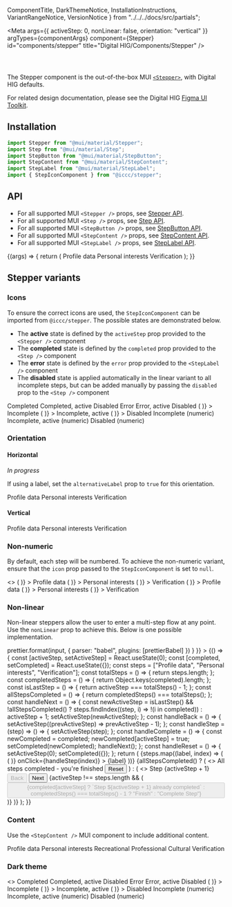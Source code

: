   ComponentTitle,
  DarkThemeNotice,
  InstallationInstructions,
  VariantRangeNotice,
  VersionNotice
} from "../../../docs/src/partials";

<Meta
  args={{
    activeStep: 0,
    nonLinear: false,
    orientation: "vertical"
  }}
  argTypes={componentArgs}
  component={Stepper}
  id="components/stepper"
  title="Digital HIG/Components/Stepper"
/>

<ComponentTitle name="Stepper" status="In progress" />

<code>
  <VersionNotice packageName="stepper" version={version} />
</code>

The Stepper component is the out-of-the-box MUI [`<Stepper>`](https://mui.com/material-ui/react-stepper/), with Digital HIG defaults.

For related design documentation, please see the Digital HIG [Figma UI Toolkit](https://www.figma.com/file/Eks986gkqncHjkLnwQjO7g/iccc-sticker-sheets?type=design&node-id=4203-241203).

## Installation

<InstallationInstructions
  name="@iccc/stepper"
  peerDependencies={peerDependencies}
/>

```jsx
import Stepper from "@mui/material/Stepper";
import Step from "@mui/material/Step";
import StepButton from "@mui/material/StepButton";
import StepContent from "@mui/material/StepContent";
import StepLabel from "@mui/material/StepLabel";
import { StepIconComponent } from "@iccc/stepper";
```

## API

- For all supported MUI `<Stepper />` props, see [Stepper API](https://mui.com/material-ui/api/stepper/).
- For all supported MUI `<Step />` props, see [Step API](https://mui.com/material-ui/api/step/).
- For all supported MUI `<StepButton />` props, see [StepButton API](https://mui.com/material-ui/api/step-button/).
- For all supported MUI `<StepContent />` props, see [StepContent API](https://mui.com/material-ui/api/step-content/).
- For all supported MUI `<StepLabel />` props, see [StepLabel API](https://mui.com/material-ui/api/step-label/).

<Canvas>
  <Story name="API">
    {(args) => {
      return (
        <Stepper {...args} alternativeLabel={args.orientation === "horizontal"}>
          <Step>
            <StepButton>
              <StepLabel StepIconComponent={StepIconComponent}>
                Profile data
              </StepLabel>
            </StepButton>
          </Step>
          <Step>
            <StepButton>
              <StepLabel StepIconComponent={StepIconComponent}>
                Personal interests
              </StepLabel>
            </StepButton>
          </Step>
          <Step>
            <StepButton>
              <StepLabel StepIconComponent={StepIconComponent}>
                Verification
              </StepLabel>
            </StepButton>
          </Step>
        </Stepper>
      );
    }}
  </Story>
</Canvas>

<ArgsTable story="API" />

## Stepper variants

<VariantRangeNotice />

### Icons

To ensure the correct icons are used, the `StepIconComponent` can be imported from `@iccc/stepper`. The possible states are demonstrated below.

- The **active** state is defined by the `activeStep` prop provided to the `<Stepper />` component
- The **completed** state is defined by the `completed` prop provided to the `<Step />` component
- The **error** state is defined by the `error` prop provided to the `<StepLabel />` component
- The **disabled** state is applied automatically in the linear variant to all incomplete steps, but can be added manually by passing the `disabled` prop to the `<Step />` component

<Canvas>
  <Story name="Icons: completed">
    <Stepper activeStep={1} orientation="vertical">
      <Step completed>
        <StepButton>
          <StepLabel StepIconComponent={StepIconComponent}>Completed</StepLabel>
        </StepButton>
      </Step>
      <Step completed>
        <StepButton>
          <StepLabel StepIconComponent={StepIconComponent}>
            Completed, active
          </StepLabel>
        </StepButton>
      </Step>
      <Step>
        <StepButton>
          <StepLabel StepIconComponent={StepIconComponent}>Disabled</StepLabel>
        </StepButton>
      </Step>
    </Stepper>
  </Story>
</Canvas>

<Canvas>
  <Story name="Icons: error">
    <Stepper activeStep={1} orientation="vertical" nonLinear>
      <Step>
        <StepButton>
          <StepLabel error StepIconComponent={StepIconComponent}>
            Error
          </StepLabel>
        </StepButton>
      </Step>
      <Step>
        <StepButton>
          <StepLabel error StepIconComponent={StepIconComponent}>
            Error, active
          </StepLabel>
        </StepButton>
      </Step>
      <Step disabled>
        <StepButton>
          <StepLabel StepIconComponent={StepIconComponent}>Disabled</StepLabel>
        </StepButton>
      </Step>
    </Stepper>
  </Story>
</Canvas>

<Canvas>
  <Story name="Icons: incomplete">
    <Stepper activeStep={1} orientation="vertical" nonLinear>
      <Step>
        <StepButton>
          <StepLabel
            StepIconComponent={(props) => (
              <StepIconComponent {...props} icon={null} />
            )}
          >
            Incomplete
          </StepLabel>
        </StepButton>
      </Step>
      <Step>
        <StepButton>
          <StepLabel
            StepIconComponent={(props) => (
              <StepIconComponent {...props} icon={null} />
            )}
          >
            Incomplete, active
          </StepLabel>
        </StepButton>
      </Step>
      <Step disabled>
        <StepButton>
          <StepLabel
            StepIconComponent={(props) => (
              <StepIconComponent {...props} icon={null} />
            )}
          >
            Disabled
          </StepLabel>
        </StepButton>
      </Step>
    </Stepper>
  </Story>
</Canvas>

<Canvas>
  <Story name="Icons: incomplete (numeric)">
    <Stepper activeStep={1} orientation="vertical" nonLinear>
      <Step>
        <StepButton>
          <StepLabel StepIconComponent={StepIconComponent}>
            Incomplete (numeric)
          </StepLabel>
        </StepButton>
      </Step>
      <Step>
        <StepButton>
          <StepLabel StepIconComponent={StepIconComponent}>
            Incomplete, active (numeric)
          </StepLabel>
        </StepButton>
      </Step>
      <Step disabled>
        <StepButton>
          <StepLabel StepIconComponent={StepIconComponent}>
            Disabled (numeric)
          </StepLabel>
        </StepButton>
      </Step>
    </Stepper>
  </Story>
</Canvas>

### Orientation

#### Horizontal

_In progress_

If using a label, set the `alternativeLabel` prop to `true` for this orientation.

<Canvas>
  <Story name="Horizontal">
    <Stepper activeStep={1} alternativeLabel>
      <Step>
        <StepButton>
          <StepLabel StepIconComponent={StepIconComponent}>
            Profile data
          </StepLabel>
        </StepButton>
      </Step>
      <Step>
        <StepButton>
          <StepLabel StepIconComponent={StepIconComponent}>
            Personal interests
          </StepLabel>
        </StepButton>
      </Step>
      <Step>
        <StepButton>
          <StepLabel StepIconComponent={StepIconComponent}>
            Verification
          </StepLabel>
        </StepButton>
      </Step>
    </Stepper>
  </Story>
</Canvas>

#### Vertical

<Canvas>
  <Story name="Vertical">
    <Stepper activeStep={1} orientation="vertical">
      <Step>
        <StepButton>
          <StepLabel StepIconComponent={StepIconComponent}>
            Profile data
          </StepLabel>
        </StepButton>
      </Step>
      <Step>
        <StepButton>
          <StepLabel StepIconComponent={StepIconComponent}>
            Personal interests
          </StepLabel>
        </StepButton>
      </Step>
      <Step>
        <StepButton>
          <StepLabel StepIconComponent={StepIconComponent}>
            Verification
          </StepLabel>
        </StepButton>
      </Step>
    </Stepper>
  </Story>
</Canvas>

### Non-numeric

By default, each step will be numbered. To achieve the non-numeric variant, ensure that the `icon` prop passed to the `StepIconComponent` is set to `null`.

<Canvas>
  <Story name="Non-numeric">
    <>
      <Stepper activeStep={1} alternativeLabel>
        <Step>
          <StepButton>
            <StepLabel
              StepIconComponent={(props) => (
                <StepIconComponent {...props} icon={null} />
              )}
            >
              Profile data
            </StepLabel>
          </StepButton>
        </Step>
        <Step>
          <StepButton>
            <StepLabel
              StepIconComponent={(props) => (
                <StepIconComponent {...props} icon={null} />
              )}
            >
              Personal interests
            </StepLabel>
          </StepButton>
        </Step>
        <Step>
          <StepButton>
            <StepLabel
              StepIconComponent={(props) => (
                <StepIconComponent {...props} icon={null} />
              )}
            >
              Verification
            </StepLabel>
          </StepButton>
        </Step>
      </Stepper>
      <Box py={4} />
      <Stepper activeStep={1} orientation="vertical">
        <Step>
          <StepButton>
            <StepLabel
              StepIconComponent={(props) => (
                <StepIconComponent {...props} icon={null} />
              )}
            >
              Profile data
            </StepLabel>
          </StepButton>
        </Step>
        <Step>
          <StepButton>
            <StepLabel
              StepIconComponent={(props) => (
                <StepIconComponent {...props} icon={null} />
              )}
            >
              Personal interests
            </StepLabel>
          </StepButton>
        </Step>
        <Step>
          <StepButton>
            <StepLabel
              StepIconComponent={(props) => (
                <StepIconComponent {...props} icon={null} />
              )}
            >
              Verification
            </StepLabel>
          </StepButton>
        </Step>
      </Stepper>
    </>
  </Story>
</Canvas>

### Non-linear

Non-linear steppers allow the user to enter a multi-step flow at any point. Use the `nonLinear` prop to achieve this. Below is one possible implementation.

<Canvas>
  <Story
    name="Non-linear"
    parameters={{
      docs: {
        source: {
          type: "code"
        },
        transformSource: (input) =>
          prettier.format(input, {
            parser: "babel",
            plugins: [prettierBabel]
          })
      }
    }}
  >
    {() => {
      const [activeStep, setActiveStep] = React.useState(0);
      const [completed, setCompleted] = React.useState({});
      const steps = ["Profile data", "Personal interests", "Verification"];
      const totalSteps = () => {
        return steps.length;
      };
      const completedSteps = () => {
        return Object.keys(completed).length;
      };
      const isLastStep = () => {
        return activeStep === totalSteps() - 1;
      };
      const allStepsCompleted = () => {
        return completedSteps() === totalSteps();
      };
      const handleNext = () => {
        const newActiveStep =
          isLastStep() && !allStepsCompleted()
            ? steps.findIndex((step, i) => !(i in completed))
            : activeStep + 1;
        setActiveStep(newActiveStep);
      };
      const handleBack = () => {
        setActiveStep((prevActiveStep) => prevActiveStep - 1);
      };
      const handleStep = (step) => () => {
        setActiveStep(step);
      };
      const handleComplete = () => {
        const newCompleted = completed;
        newCompleted[activeStep] = true;
        setCompleted(newCompleted);
        handleNext();
      };
      const handleReset = () => {
        setActiveStep(0);
        setCompleted({});
      };
      return (
        <Box width="100%">
          <Stepper nonLinear activeStep={activeStep} alternativeLabel>
            {steps.map((label, index) => (
              <Step key={label} completed={completed[index]}>
                <StepButton>
                  <StepLabel
                    StepIconComponent={(props) => (
                      <StepIconComponent {...props} icon={null} />
                    )}
                    onClick={handleStep(index)}
                  >
                    {label}
                  </StepLabel>
                </StepButton>
              </Step>
            ))}
          </Stepper>
          <Box
            display="flex"
            justifyContent="space-between"
            mt={3}
            alignItems="center"
          >
            {allStepsCompleted() ? (
              <>
                <Typography>
                  All steps completed - you&apos;re finished
                </Typography>
                <Button onClick={handleReset}>Reset</Button>
              </>
            ) : (
              <>
                <Typography>Step {activeStep + 1}</Typography>
                <Box
                  display="flex"
                  flexDirection="row"
                  gap={1}
                  alignItems="center"
                >
                  <Button disabled={activeStep === 0} onClick={handleBack}>
                    Back
                  </Button>
                  <Button onClick={handleNext}>Next</Button>
                  {activeStep !== steps.length && (
                    <Button
                      onClick={handleComplete}
                      disabled={completed[activeStep]}
                    >
                      {completed[activeStep]
                        ? `Step ${activeStep + 1} already completed`
                        : completedSteps() === totalSteps() - 1
                        ? "Finish"
                        : "Complete Step"}
                    </Button>
                  )}
                </Box>
              </>
            )}
          </Box>
        </Box>
      );
    }}
  </Story>
</Canvas>

### Content

Use the `<StepContent />` MUI component to include additional content.

<Canvas>
  <Story name="Content">
    <Stepper activeStep={1} orientation="vertical">
      <Step>
        <StepButton>
          <StepLabel StepIconComponent={StepIconComponent}>
            Profile data
          </StepLabel>
        </StepButton>
      </Step>
      <Step>
        <StepButton>
          <StepLabel StepIconComponent={StepIconComponent}>
            Personal interests
          </StepLabel>
        </StepButton>
        <StepContent>
          <Typography mb={4}>Recreational</Typography>
          <Typography variant="headline-smaller" mb={4}>
            Professional
          </Typography>
          <Typography>Cultural</Typography>
        </StepContent>
      </Step>
      <Step>
        <StepButton>
          <StepLabel StepIconComponent={StepIconComponent}>
            Verification
          </StepLabel>
        </StepButton>
      </Step>
    </Stepper>
  </Story>
</Canvas>

### Dark theme

<DarkThemeNotice />

<Canvas>
  <Story name="Dark theme" parameters={{ theme: "dark" }}>
    <>
      <Stepper activeStep={1} orientation="vertical">
        <Step completed>
          <StepButton>
            <StepLabel StepIconComponent={StepIconComponent}>
              Completed
            </StepLabel>
          </StepButton>
        </Step>
        <Step completed>
          <StepButton>
            <StepLabel StepIconComponent={StepIconComponent}>
              Completed, active
            </StepLabel>
          </StepButton>
        </Step>
        <Step>
          <StepButton>
            <StepLabel StepIconComponent={StepIconComponent}>
              Disabled
            </StepLabel>
          </StepButton>
        </Step>
      </Stepper>
      <Box py={4} />
      <Stepper activeStep={1} orientation="vertical" nonLinear>
        <Step>
          <StepButton>
            <StepLabel error StepIconComponent={StepIconComponent}>
              Error
            </StepLabel>
          </StepButton>
        </Step>
        <Step>
          <StepButton>
            <StepLabel error StepIconComponent={StepIconComponent}>
              Error, active
            </StepLabel>
          </StepButton>
        </Step>
        <Step disabled>
          <StepButton>
            <StepLabel StepIconComponent={StepIconComponent}>
              Disabled
            </StepLabel>
          </StepButton>
        </Step>
      </Stepper>
      <Box py={4} />
      <Stepper activeStep={1} orientation="vertical" nonLinear>
        <Step>
          <StepButton>
            <StepLabel
              StepIconComponent={(props) => (
                <StepIconComponent {...props} icon={null} />
              )}
            >
              Incomplete
            </StepLabel>
          </StepButton>
        </Step>
        <Step>
          <StepButton>
            <StepLabel
              StepIconComponent={(props) => (
                <StepIconComponent {...props} icon={null} />
              )}
            >
              Incomplete, active
            </StepLabel>
          </StepButton>
        </Step>
        <Step disabled>
          <StepButton>
            <StepLabel
              StepIconComponent={(props) => (
                <StepIconComponent {...props} icon={null} />
              )}
            >
              Disabled
            </StepLabel>
          </StepButton>
        </Step>
      </Stepper>
      <Box py={4} />
      <Stepper activeStep={1} orientation="vertical" nonLinear>
        <Step>
          <StepButton>
            <StepLabel StepIconComponent={StepIconComponent}>
              Incomplete (numeric)
            </StepLabel>
          </StepButton>
        </Step>
        <Step>
          <StepButton>
            <StepLabel StepIconComponent={StepIconComponent}>
              Incomplete, active (numeric)
            </StepLabel>
          </StepButton>
        </Step>
        <Step disabled>
          <StepButton>
            <StepLabel StepIconComponent={StepIconComponent}>
              Disabled (numeric)
            </StepLabel>
          </StepButton>
        </Step>
      </Stepper>
    </>
  </Story>
</Canvas>
